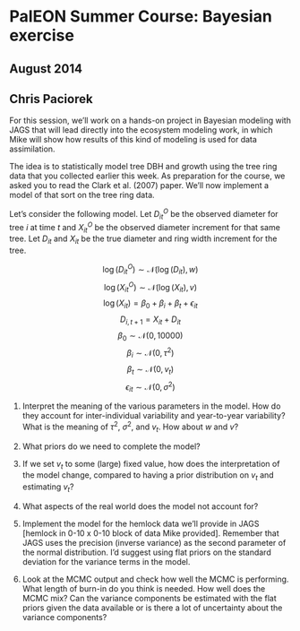 # PalEON Summer Course: Bayesian exercise
## August 2014
## Chris Paciorek

For this session, we'll work on a hands-on project in Bayesian modeling with JAGS that will lead directly into the ecosystem modeling work, in which Mike will show how results of this kind of modeling is used for data assimilation.

The idea is to statistically model tree DBH and growth using the tree ring data that you collected earlier this week.  As preparation for the course, we asked you to read the Clark et al. (2007) paper. We'll now implement a model of that sort on the tree ring data. 

Let's consider the following model. Let $D_{it}^O$ be the observed diameter for tree $i$ at time $t$ and $X_{it}^O$ be the observed diameter increment for that same tree. Let $D_{it}$ and $X_{it}$ be the true diameter and ring width increment for the tree. 

$$
\log(D_{it}^O) \sim \mathcal{N}(\log(D_{it}), w)
$$
$$
\log(X_{it}^O) \sim \mathcal{N}(\log(X_{it}), v)
$$
$$
\log(X_{it}) = \beta_0 + \beta_i + \beta_t + \epsilon_{it}
$$
$$
D_{i,t+1} = X_{it} + D_{it}
$$
$$
\beta_0 \sim \mathcal{N}(0, 10000)  
$$
$$
\beta_i \sim \mathcal{N}(0, \tau^2)
$$
$$
\beta_t \sim \mathcal{N}(0, v_t)
$$
$$
\epsilon_{it} \sim \mathcal{N}(0, \sigma^2)
$$

1. Interpret the meaning of the various parameters in the model. How do they account for inter-individual variability and year-to-year variability? What is the meaning of $\tau^2$, $\sigma^2$, and $v_t$. How about $w$ and $v$?

2. What priors do we need to complete the model?

3. If we set $v_t$ to some (large) fixed value, how does the interpretation of the model change, compared to having a prior distribution on $v_t$ and estimating $v_t$?

4. What aspects of the real world does the model not account for?

5. Implement the model for the hemlock data we'll provide in JAGS [hemlock in 0-10 x 0-10 block of data Mike provided]. Remember that JAGS uses the precision (inverse variance) as the second parameter of the normal distribution.  I'd suggest using flat priors on the standard deviation for the variance terms in the model.

6. Look at the MCMC output and check how well the MCMC is performing. What length of burn-in do you think is needed. How well does the MCMC mix?  Can the variance components be estimated with the flat priors given the data available or is there a lot of uncertainty about the variance components?
